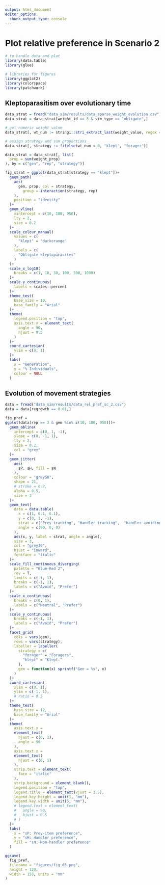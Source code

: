 ```yaml
---
output: html_document
editor_options:
  chunk_output_type: console
---
```


# Plot relative preference in Scenario 2

```r
# to handle data and plot
library(data.table)
library(glue)

# libraries for figures
library(ggplot2)
library(colorspace)
library(patchwork)
```

## Kleptoparasitism over evolutionary time

```r
data_strat = fread("data_sim/results/data_sparse_weight_evolution.csv")
data_strat = data_strat[weight_id == 5 & sim_type == "obligate",]

# get numeric weight value
data_strat[, wt_num := stringi::stri_extract_last(weight_value, regex = "[-0-9]+\\.\\d{2}")]

# assign strategy and sum proportions
data_strat[, strategy := fifelse(wt_num < 0, "klept", "forager")]

data_strat = data_strat[, list(
  prop = sum(weight_prop)
), by = c("gen", "rep", "strategy")]
```

```r
fig_strat = ggplot(data_strat[strategy == "klept"])+
  geom_path(
    aes(
      gen, prop, col = strategy, 
        group = interaction(strategy, rep)
    ),
    position = "identity"
  )+
  geom_vline(
    xintercept = c(10, 100, 950),
    lty = 2,
    size = 0.2
  )+
  scale_colour_manual(
    values = c(
      "klept" = "darkorange"
    ),
    labels = c(
      "Obligate kleptoparasites"
    )
  )+
  scale_x_log10(
    breaks = c(1, 10, 30, 100, 300, 1000)
  )+
  scale_y_continuous(
    labels = scales::percent
  )+
  theme_test(
    base_size = 10,
    base_family = "Arial" 
  )+
  theme(
    legend.position = "top",
    axis.text.y = element_text(
      angle = 90,
      hjust = 0.5
    )
  )+
  coord_cartesian(
    ylim = c(0, 1)
  )+
  labs(
    x = "Generation",
    y = "% Individuals",
    colour = NULL
  )
```

## Evolution of movement strategies

```r
data = fread("data_sim/results/data_rel_pref_sc_2.csv")
data = data[regrowth == 0.01,]
```

```r
fig_pref = 
ggplot(data[rep == 3 & gen %in% c(10, 100, 950)])+
  geom_abline(
    intercept = c(0, 1, -1),
    slope = c(0, -1, 1),
    lty = 2,
    size = 0.2,
    col = "grey"
  )+
  geom_jitter(
    aes(
      sP, sH, fill = sN
    ),
    colour = "grey50",
    shape = 21,
    # stroke = 0.2,
    alpha = 0.5,
    size = 3
  )+
  geom_text(
    data = data.table(
      x = c(1, 0.1, 0.1),
      y = c(0, 1, -1),
      strat = c("Prey tracking", "Handler tracking",  "Handler avoiding"),
      angle = c(90, 0, 0)
    ),
    aes(x, y, label = strat, angle = angle),      
    size = 3,
    col = "grey30",
    hjust = "inward",
    fontface = "italic"
  )+
  scale_fill_continuous_diverging(
    palette = "Blue-Red 2",
    rev = T,
    limits = c(-1, 1),
    breaks = c(-1, 1),
    labels = c("Avoid", "Prefer")
  )+
  scale_x_continuous(
    breaks = c(0, 1),
    labels = c("Neutral", "Prefer")
  )+
  scale_y_continuous(
    breaks = c(-1, 1),
    labels = c("Avoid", "Prefer")
  )+
  facet_grid(
    cols = vars(gen),
    rows = vars(strategy),
    labeller = labeller(
      strategy = c(
        "forager" = "Foragers",
        "klept" = "Klept."
      ),
      gen = function(x) sprintf("Gen = %s", x)
    )
  )+
  coord_cartesian(
    xlim = c(0, 1),
    ylim = c(-1, 1),
    # ratio = 0.5
  )+
  theme_test(
    base_size = 12,
    base_family = "Arial"
  )+
  theme(
    axis.text.y = 
    element_text(
      hjust = c(0, 1),
      angle = 90
    ),
    axis.text.x = 
    element_text(
      hjust = c(0, 1)
    ),
    strip.text = element_text(
      face = "italic"
    ),
    strip.background = element_blank(),
    legend.position = "top",
    legend.title = element_text(vjust = 1.5),
    legend.key.height = unit(1, "mm"),
    legend.key.width = unit(5, "mm"),
    # legend.text = element_text(
    #   angle = 90,
    #   hjust = 0.5
    # )
  )+
  labs(
    x = "sP: Prey-item preference",
    y = "sH: Handler preference",
    fill = "sN: Non-handler preference"
  )
```

```r
ggsave(
  fig_pref,
  filename = "figures/fig_03.png",
  height = 120,
  width = 150, units = "mm"
)
```